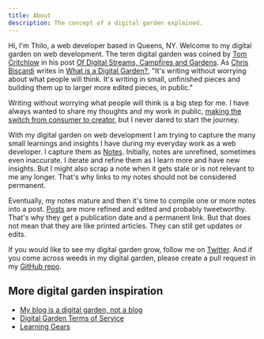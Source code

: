 ```yaml
---
title: About
description: The concept of a digital garden explained.
---
```


Hi, I'm <span title="pronounced as tee-lo">Thilo</span>, a web developer based
in Queens, NY. Welcome to my digital garden on web development. The term digital
garden was coined by [Tom Critchlow](https://tomcritchlow.com/) in his post
[Of Digital Streams, Campfires and Gardens](https://tomcritchlow.com/2018/10/10/of-gardens-and-wikis/).
As [Chris Biscardi](https://www.christopherbiscardi.com/) writes in
[What is a Digital Garden?](https://www.christopherbiscardi.com/), "It's writing
without worrying about what people will think. It's writing in small, unfinished
pieces and building them up to larger more edited pieces, in public."

Writing without worrying what people will think is a big step for me. I have
always wanted to share my thoughts and my work in public,
[making the switch from consumer to creator](https://nathanbarry.com/consumer-to-creator/),
but I never dared to start the journey.

With my digital garden on web development I am trying to capture the many small
learnings and insights I have during my everyday work as a web developer. I
capture them as [Notes](/notes/). Initially, notes are unrefined, sometimes even
inaccurate. I iterate and refine them as I learn more and have new insights. But
I might also scrap a note when it gets stale or is not relevant to me any
longer. That's why links to my notes should not be considered permanent.

Eventually, my notes mature and then it's time to compile one or more notes into
a post. [Posts](/posts/) are more refined and edited and probably tweetworthy.
That's why they get a publication date and a permanent link. But that does not
mean that they are like printed articles. They can still get updates or edits.

If you would like to see my digital garden grow, follow me on
[Twitter](https://twitter.com/maiertech). And if you come across weeds in my
digital garden, please create a pull request in my
[GitHub repo](https://github.com/maiertech/coding-garden).

## More digital garden inspiration

- [My blog is a digital garden, not a blog](https://joelhooks.com/digital-garden)
- [Digital Garden Terms of Service](https://www.swyx.io/digital-garden-tos/)
- [Learning Gears](https://www.swyx.io/learning-gears/)
